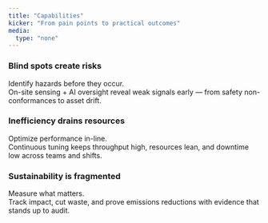 ```yaml
---
title: "Capabilities"
kicker: "From pain points to practical outcomes"
media:
  type: "none"
---
```


### Blind spots create risks
Identify hazards before they occur.  
On-site sensing + AI oversight reveal weak signals early — from safety non-conformances to asset drift.

### Inefficiency drains resources
Optimize performance in-line.  
Continuous tuning keeps throughput high, resources lean, and downtime low across teams and shifts.

### Sustainability is fragmented
Measure what matters.  
Track impact, cut waste, and prove emissions reductions with evidence that stands up to audit.
